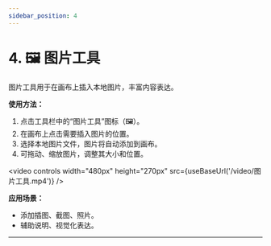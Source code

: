 ```yaml
---
sidebar_position: 4
---
```


# 4. 🖼️ 图片工具


图片工具用于在画布上插入本地图片，丰富内容表达。

**使用方法：**
1. 点击工具栏中的“图片工具”图标（🖼️）。
2. 在画布上点击需要插入图片的位置。
3. 选择本地图片文件，图片将自动添加到画布。
4. 可拖动、缩放图片，调整其大小和位置。

<video controls width="480px" height="270px" src={useBaseUrl('/video/图片工具.mp4')} />

**应用场景：**
- 添加插图、截图、照片。
- 辅助说明、视觉化表达。

---
